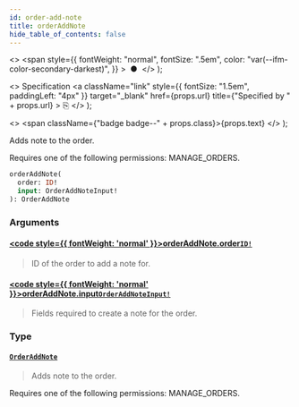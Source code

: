 ```yaml
---
id: order-add-note
title: orderAddNote
hide_table_of_contents: false
---
```


  <>
    <span
      style={{
        fontWeight: "normal",
        fontSize: ".5em",
        color: "var(--ifm-color-secondary-darkest)",
      }}
    >
      &nbsp;●&nbsp;
    </span>
  </>
);

  <>
    Specification
    <a
      className="link"
      style={{ fontSize: "1.5em", paddingLeft: "4px" }}
      target="\_blank"
      href={props.url}
      title={"Specified by " + props.url}
    >
      ⎘
    </a>
  </>
);

  <>
    <span className={"badge badge--" + props.class}>{props.text}</span>
  </>
);

Adds note to the order.

Requires one of the following permissions: MANAGE_ORDERS.

```graphql
orderAddNote(
  order: ID!
  input: OrderAddNoteInput!
): OrderAddNote
```

### Arguments

#### [<code style={{ fontWeight: 'normal' }}>orderAddNote.<b>order</b></code>](#)<Bullet />[`ID!`](../../api-reference/scalars/id) <Badge class="secondary" text="non-null"/> <Badge class="secondary" text="scalar"/>

> ID of the order to add a note for.

#### [<code style={{ fontWeight: 'normal' }}>orderAddNote.<b>input</b></code>](#)<Bullet />[`OrderAddNoteInput!`](../../api-reference/inputs/order-add-note-input) <Badge class="secondary" text="non-null"/> <Badge class="secondary" text="input"/>

> Fields required to create a note for the order.

### Type

#### [`OrderAddNote`](../../api-reference/objects/order-add-note) <Badge class="secondary" text="object"/>

> Adds note to the order.

Requires one of the following permissions: MANAGE_ORDERS.

>
